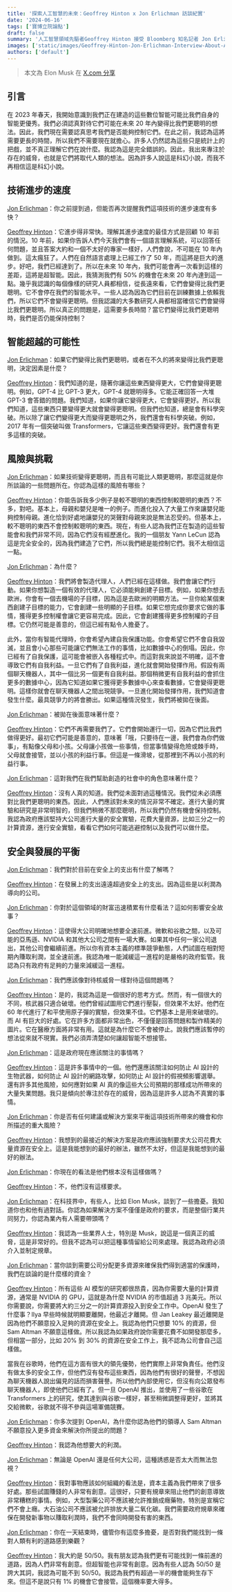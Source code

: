 ```yaml
---
title: '探索人工智慧的未來：Geoffrey Hinton x Jon Erlichman 訪談紀實'
date: '2024-06-16'
tags: ['寶博立院論點']
draft: false
summary: '人工智慧領域先驅者Geoffrey Hinton 接受 Bloomberg 知名記者 Jon Erlichman 訪談討論對超級 AI 的思索與擔憂'
images: ['static/images/Geoffrey-Hinton-Jon-Erlichman-Interview-About-AGI/og.png']
authors: ['default']
---
```

> 本文為 Elon Musk 在 [X.com 分享](https://x.com/elonmusk/status/1801976488251814048)

## 引言

在 2023 年春天，我開始意識到我們正在建造的這些數位智能可能比我們自身的智能更優秀。我們必須認真對待它們可能在未來 20 年內變得比我們更聰明的想法。因此，我們現在需要認真思考我們是否能夠控制它們。在此之前，我認為這將需要更長的時間，所以我們不需要現在就擔心。許多人仍然認為這些只是統計上的把戲，並不真正理解它們在說什麼。我認為這是完全錯誤的。因此，我出來專注於存在的威脅，也就是它們將取代人類的想法。因為許多人說這是科幻小說，而我不再相信這是科幻小說。

## 技術進步的速度

[Jon Erlichman](https://x.com/JonErlichman)：你之前提到過，但能否再次提醒我們這項技術的進步速度有多快？

[Geoffrey Hinton](https://x.com/geoffreyhinton)：它進步得非常快。理解其進步速度的最佳方式是回顧 10 年前的情況。10 年前，如果你告訴人們今天我們會有一個語言理解系統，可以回答任何問題，並且答案大約和一個不太好的專家一樣好，人們會說，不可能在 10 年內做到。這太瘋狂了。人們在自然語言處理上已經工作了 50 年，而這將是巨大的進步。好吧，我們已經達到了。所以在未來 10 年內，我們可能會再一次看到這樣的差距，這將是超智能。因此，我猜測我們有 50% 的機會在未來 20 年內達到這一點。幾乎我認識的每個像樣的研究人員都相信，從長遠來看，它們會變得比我們更聰明。它不會停在我們的智能水平。一些人認為因為它們目前在訓練數據上依賴我們，所以它們不會變得更聰明。但我認識的大多數研究人員都相當確信它們會變得比我們更聰明。所以真正的問題是，這需要多長時間？當它們變得比我們更聰明時，我們是否仍能保持控制？

## 智能超越的可能性

[Jon Erlichman](https://x.com/JonErlichman)：如果它們變得比我們更聰明，或者在不久的將來變得比我們更聰明，決定因素是什麼？

[Geoffrey Hinton](https://x.com/geoffreyhinton)：我們知道的是，隨著你讓這些東西變得更大，它們會變得更聰明。例如，GPT-4 比 GPT-3 更大，GPT-4 就聰明得多。它能正確回答一大堆 GPT-3 會答錯的問題。我們知道，如果你讓它變得更大，它會變得更好。所以我們知道，這些東西只要變得更大就會變得更聰明。但我們也知道，總是會有科學突破。所以除了讓它們變得更大而變得更聰明之外，我們還會有科學突破。例如，2017 年有一個突破叫做 Transformers，它讓這些東西變得更好。我們還會有更多這樣的突破。

## 風險與挑戰

[Jon Erlichman](https://x.com/JonErlichman)：如果技術變得更聰明，而且有可能比人類更聰明，那麼這就是你所談論的一些問題所在。你認為這樣的風險有哪些？

[Geoffrey Hinton](https://x.com/geoffreyhinton)：你能告訴我多少例子是較不聰明的東西控制較聰明的東西？不多，對吧。基本上，母親和嬰兒是唯一的例子。而進化投入了大量工作來讓嬰兒能夠控制母親。進化恰到好處地讓嬰兒的哭聲對母親來說是無法忍受的。但基本上，較不聰明的東西不會控制較聰明的東西。現在，有些人認為我們正在製造的這些智能會和我們非常不同，因為它們沒有經歷進化。我的一個朋友 Yann LeCun 認為這是完全安全的，因為我們建造了它們，所以我們總是能控制它們。我不太相信這一點。

[Jon Erlichman](https://x.com/JonErlichman)：為什麼？

[Geoffrey Hinton](https://x.com/geoffreyhinton)：我們將會製造代理人，人們已經在這樣做。我們會讓它們行動。如果你想製造一個有效的代理人，它必須能夠創建子目標。例如，如果你想去歐洲，你會有一個去機場的子目標，因為這是去歐洲的明顯方法。一旦你給某個東西創建子目標的能力，它會創建一些明顯的子目標。如果它想完成你要求它做的事情，獲得更多控制權會讓它更容易完成。因此，它會創建獲得更多控制權的子目標。它仍然可能是善意的，但這已經有點令人擔憂了。

此外，當你有智能代理時，你會希望內建自我保護功能。你會希望它們不會自我毀滅，並且會小心那些可能讓它們無法工作的事情，比如數據中心的倒塌。因此，你已經有了自我保護，這可能會被嵌入各種程式中。而這對我來說並不明確，這不會導致它們有自我利益。一旦它們有了自我利益，進化就會開始發揮作用。假設有兩個聊天機器人，其中一個比另一個更有自我利益。那個稍微更有自我利益的會抓住更多的數據中心，因為它知道如果它獲得更多數據中心來查看數據，它會變得更聰明。這樣你就會在聊天機器人之間出現競爭。一旦進化開始發揮作用，我們知道會發生什麼。最具競爭力的將會勝出。如果這種情況發生，我們將被拋在後面。

[Jon Erlichman](https://x.com/JonErlichman)：被拋在後面意味著什麼？

[Geoffrey Hinton](https://x.com/geoffreyhinton)：它們不再需要我們了。它們會開始運行一切，因為它們比我們做得更好。最初它們可能是善意的，意味著「哦，只要待在一邊，我們會為你們做事」，有點像父母和小孩。父母讓小孩做一些事情，但當事情變得危險或棘手時，父母就會接管，並以小孩的利益行事。但這是一條滑坡，從那裡到不再以小孩的利益行事。

[Jon Erlichman](https://x.com/JonErlichman)：這對我們在我們幫助創造的社會中的角色意味著什麼？

[Geoffrey Hinton](https://x.com/geoffreyhinton)：沒有人真的知道。我們從未面對過這種情況。我們從未必須應對比我們更聰明的東西。因此，人們應該對未來的情況非常不確定。進行大量的實驗和研究是非常明智的，但我們稍微不那麼聰明，所以我們仍然有機會保持控制。我認為政府應該堅持大公司進行大量的安全實驗，花費大量資源，比如三分之一的計算資源，進行安全實驗，看看它們如何可能逃避控制以及我們可以做什麼。

## 安全與發展的平衡

[Jon Erlichman](https://x.com/JonErlichman)：我們對於目前在安全上的支出有什麼了解嗎？

[Geoffrey Hinton](https://x.com/geoffreyhinton)：在發展上的支出遠遠超過安全上的支出。因為這些是以利潤為導向的公司。

[Jon Erlichman](https://x.com/JonErlichman)：你對於這個領域的財富迅速積累有什麼看法？這如何影響安全故事？

[Geoffrey Hinton](https://x.com/geoffreyhinton)：這使得大公司明確地想要全速前進。微軟和谷歌之間，以及可能的亞馬遜、NVIDIA 和其他大公司之間有一場大賽。如果其中任何一家公司退出，其他公司會繼續前進。所以你有資本主義的標準競爭動態，人們試圖在相對短期內賺取利潤，並全速前進。我認為唯一能減緩這一進程的是嚴格的政府監管。我認為只有政府有足夠的力量來減緩這一進程。

[Jon Erlichman](https://x.com/JonErlichman)：我們應該像對待核威脅一樣對待這個問題嗎？

[Geoffrey Hinton](https://x.com/geoffreyhinton)：是的，我認為這是一個很好的思考方式。然而，有一個很大的不同，核武器只適合破壞。他們曾經試圖用它們進行壓裂，但效果不太好。他們在 60 年代進行了和平使用原子彈的實驗，但效果不佳。它們基本上是用來破壞的。而 AI 有巨大的好處。它在許多方面都非常出色，不僅僅是回答問題和製作精美的圖片。它在醫療方面將非常有用。這就是為什麼它不會被停止。說我們應該暫停的想法從來就不現實。我們必須弄清楚如何讓超智能不想接管。

[Jon Erlichman](https://x.com/JonErlichman)：這是政府現在應該關注的事情嗎？

[Geoffrey Hinton](https://x.com/geoffreyhinton)：這是許多事情中的一個。他們還應該關注如何防止 AI 設計的生物武器，如何防止 AI 設計的網路攻擊，如何防止 AI 設計的假視頻影響選舉。還有許多其他風險，如何應對如果 AI 真的像這些大公司預期的那樣成功所帶來的大量失業問題。我只是傾向於專注於存在的威脅，因為這是許多人認為不真實的事情。

[Jon Erlichman](https://x.com/JonErlichman)：你是否有任何建議或解決方案來平衡這項技術所帶來的機會和你所描述的重大風險？

[Geoffrey Hinton](https://x.com/geoffreyhinton)：我想到的最接近的解決方案是政府應該強制要求大公司花費大量資源在安全上。這是我能想到的最好的辦法，雖然不太好，但這是我能想到的最好的辦法。

[Jon Erlichman](https://x.com/JonErlichman)：你現在的看法是他們根本沒有這樣做嗎？

[Geoffrey Hinton](https://x.com/geoffreyhinton)：不，他們沒有這樣要求。

[Jon Erlichman](https://x.com/JonErlichman)：在科技界中，有些人，比如 Elon Musk，談到了一些擔憂。我知道你也和他有過對話。你認為如果解決方案不僅僅是政府的要求，而是整個行業共同努力，你認為業內有人需要帶頭嗎？

[Geoffrey Hinton](https://x.com/geoffreyhinton)：我認為一些業界人士，特別是 Musk，說這是一個真正的威脅，這是非常好的。但我不認為可以把這種事情留給公司來處理。我認為政府必須介入並制定規章。

[Jon Erlichman](https://x.com/JonErlichman)：當你談到需要公司分配更多資源來確保我們得到適當的保護時，我們在談論的是什麼樣的資金？

[Geoffrey Hinton](https://x.com/geoffreyhinton)：所有這些 AI 模型的研究都很昂貴，因為你需要大量的計算資源，通常是 NVIDIA 的 GPU，這就是為什麼 NVIDIA 的市值超過 3 兆美元。所以你需要說，你需要將大約三分之一的計算資源投入到安全工作中。OpenAI 發生了什麼事？Ilya 早些時候就明顯要離開，他最近才離開。但 Jan Leakey 最近離開是因為他們不願意投入足夠的資源在安全上。我認為他們只想要 10% 的資源，但 Sam Altman 不願意這樣做。所以我認為如果政府說你需要花費不如開發那麼多，但相當一部分，比如 20% 到 30% 的資源在安全工作上，我不認為公司會自己這樣做。

當我在谷歌時，他們在這方面有很大的領先優勢，他們實際上非常負責任。他們沒有做太多的安全工作，但他們沒有發布這些東西，因為他們有很好的聲譽，不想因為聊天機器人說出偏見的話而損害聲譽。所以他們內部使用它，但沒有向公眾發布聊天機器人，即使他們已經有了。但一旦 OpenAI 推出，並使用了一些谷歌在 Transformers 上的研究，使其達到與谷歌一樣好，甚至稍微調整得更好，並將其交給微軟，谷歌就不得不參與這場軍備競賽。

[Jon Erlichman](https://x.com/JonErlichman)：你多次提到 OpenAI，為什麼你認為他們的領導人 Sam Altman 不願意投入更多資金來解決你所提出的問題？

[Geoffrey Hinton](https://x.com/geoffreyhinton)：我認為他想要大的利潤。

[Jon Erlichman](https://x.com/JonErlichman)：無論是 OpenAI 還是任何大公司，這種誘惑是否太大而無法忽視？

[Geoffrey Hinton](https://x.com/geoffreyhinton)：我對事物應該如何組織的看法是，資本主義為我們帶來了很多好處。那些試圖賺錢的人非常有創意。這很好，只要有規章來阻止他們的創意導致非常糟糕的事情。例如，大型製藥公司不應該被允許推銷成癮藥物，特別是宣稱它們不會上癮。大石油公司不應該被允許排放大量二氧化碳。我們需要政府規章來確保在開發新事物以賺取利潤時，我們不會同時開發有害的東西。

[Jon Erlichman](https://x.com/JonErlichman)：你在一天結束時，儘管你有這麼多擔憂，是否對我們能找到一條對人類有利的道路感到樂觀？

[Geoffrey Hinton](https://x.com/geoffreyhinton)：我大約是 50/50。我有朋友認為我們更有可能找到一條前進的道路，因為人們非常有創意。但超智能也非常有創意。因為有些人認為 50/50 是誇大其詞，我認為可能不到 50/50。我認為我們有超過一半的機會能夠生存下來。但這不是說只有 1% 的機會它會接管。這個機率要大得多。
